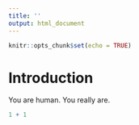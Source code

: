 ```yaml
---
title: ''
output: html_document
---
```


```r
knitr::opts_chunk$set(echo = TRUE)
```


# Introduction


You are human. You really are.
```r

1 + 1
```
